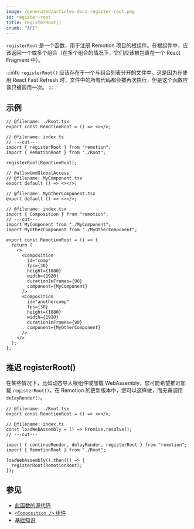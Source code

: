 ```yaml
---
image: /generated/articles-docs-register-root.png
id: register-root
title: registerRoot()
crumb: "API"
---
```


`registerRoot` 是一个函数，用于注册 Remotion 项目的根组件。在根组件中，应该返回一个或多个组合（在多个组合的情况下，它们应该被包裹在一个 React Fragment 中）。

:::info
`registerRoot()` 应该存在于一个与组合列表分开的文件中。这是因为在使用 React Fast Refresh 时，文件中的所有代码都会被再次执行，但是这个函数应该只被调用一次。
:::

## 示例

```tsx twoslash title="src/index.ts"
// @filename: ./Root.tsx
export const RemotionRoot = () => <></>;

// @filename: index.ts
// ---cut---
import { registerRoot } from "remotion";
import { RemotionRoot } from "./Root";

registerRoot(RemotionRoot);
```

```tsx twoslash title="src/Root.tsx"
// @allowUmdGlobalAccess
// @filename: MyComponent.tsx
export default () => <></>;

// @filename: MyOtherComponent.tsx
export default () => <></>;

// @filename: index.tsx
import { Composition } from "remotion";
// ---cut---
import MyComponent from "./MyComponent";
import MyOtherComponent from "./MyOtherComponent";

export const RemotionRoot = () => {
  return (
    <>
      <Composition
        id="comp"
        fps={30}
        height={1080}
        width={1920}
        durationInFrames={90}
        component={MyComponent}
      />
      <Composition
        id="anothercomp"
        fps={30}
        height={1080}
        width={1920}
        durationInFrames={90}
        component={MyOtherComponent}
      />
    </>
  );
};
```

## 推迟 registerRoot()

在某些情况下，比如动态导入根组件或加载 WebAssembly，您可能希望推迟加载 `registerRoot()`。在 Remotion 的更新版本中，您可以这样做，而无需调用 `delayRender()`。

```tsx twoslash
// @filename: ./Root.tsx
export const RemotionRoot = () => <></>;

// @filename: index.ts
const loadWebAssembly = () => Promise.resolve();
// ---cut---

import { continueRender, delayRender, registerRoot } from "remotion";
import { RemotionRoot } from "./Root";

loadWebAssembly().then(() => {
  registerRoot(RemotionRoot);
});
```

## 参见

- [此函数的源代码](https://github.com/remotion-dev/remotion/blob/main/packages/core/src/register-root.ts)
- [`<Composition />` 组件](/docs/composition)
- [基础知识](/docs/the-fundamentals)

